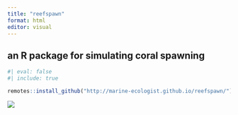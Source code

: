 ```yaml
---
title: "reefspawn"
format: html
editor: visual
---
```


## an R package for simulating coral spawning

```r
#| eval: false
#| include: true

remotes::install_github("http://marine-ecologist.github.io/reefspawn/")

```

![](images/clipboard-2550092293.jpeg)
